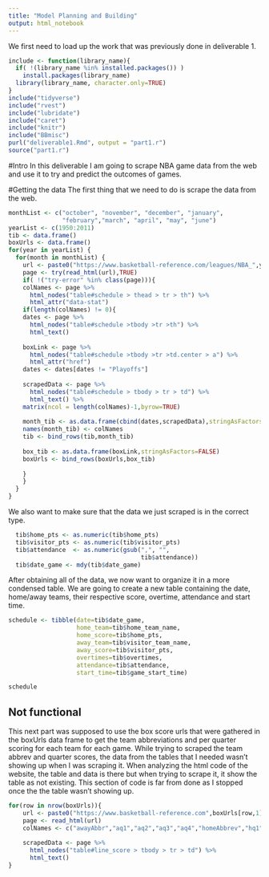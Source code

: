 ```yaml
---
title: "Model Planning and Building"
output: html_notebook
---
```


We first need to load up the work that was previously done in deliverable 1.  
```r
include <- function(library_name){
  if( !(library_name %in% installed.packages()) )
    install.packages(library_name) 
  library(library_name, character.only=TRUE)
}
include("tidyverse")
include("rvest")
include("lubridate")
include("caret")
include("knitr")
include("BBmisc")
purl("deliverable1.Rmd", output = "part1.r")
source("part1.r")
```

#Intro
In this deliverable I am going to scrape NBA game data from the web and use it to try and predict the outcomes of games.  

#Getting the data
The first thing that we need to do is scrape the data from the web.  

```R
monthList <- c("october", "november", "december", "january", 
               "february","march", "april", "may", "june")
yearList <- c(1950:2011)
tib <- data.frame()
boxUrls <- data.frame()
for(year in yearList) {
  for(month in monthList) {
    url <- paste0("https://www.basketball-reference.com/leagues/NBA_",year,"_games-",month,".html")
    page <- try(read_html(url),TRUE)
    if( !("try-error" %in% class(page))){
    colNames <- page %>%
      html_nodes("table#schedule > thead > tr > th") %>%
      html_attr("data-stat")
    if(length(colNames) != 0){
    dates <- page %>%
      html_nodes("table#schedule >tbody >tr >th") %>%
      html_text()
    
    boxLink <- page %>%
      html_nodes("table#schedule >tbody >tr >td.center > a") %>%
      html_attr("href")
    dates <- dates[dates != "Playoffs"]
    
    scrapedData <- page %>%
      html_nodes("table#schedule > tbody > tr > td") %>%
      html_text() %>%
    matrix(ncol = length(colNames)-1,byrow=TRUE)
    
    month_tib <- as.data.frame(cbind(dates,scrapedData),stringAsFactors=FALSE)
    names(month_tib) <- colNames
    tib <- bind_rows(tib,month_tib)
    
    box_tib <- as.data.frame(boxLink,stringAsFactors=FALSE)
    boxUrls <- bind_rows(boxUrls,box_tib)
    
    }
    }
  }
}
```

We also want to make sure that the data we just scraped is in the correct type.  
```R
  tib$home_pts <- as.numeric(tib$home_pts)
  tib$visitor_pts <- as.numeric(tib$visitor_pts)
  tib$attendance  <- as.numeric(gsub(",", "",
                                     tib$attendance))
  tib$date_game <- mdy(tib$date_game)
```

After obtaining all of the data, we now want to organize it in a more condensed table. We are going to create a new table containing the date, home/away teams, their respective score, overtime, attendance and start time.  
```R
schedule <- tibble(date=tib$date_game,
                   home_team=tib$home_team_name,
                   home_score=tib$home_pts,
                   away_team=tib$visitor_team_name,
                   away_score=tib$visitor_pts,
                   overtimes=tib$overtimes,
                   attendance=tib$attendance,
                   start_time=tib$game_start_time)

schedule
```











## Not functional
This next part was supposed to use the box score urls that were gathered in the boxUrls data frame to get the team abbreviations and per quarter scoring for each team for each game. While trying to scraped the team abbrev and quarter scores, the data from the tables that I needed wasn't showing up when I was scraping it. When analyzing the html code of the website, the table and data is there but when trying to scrape it, it show the table as not existing. This section of code is far from done as I stopped once the the table wasn't showing up.  

```R

for(row in nrow(boxUrls)){
    url <- paste0("https://www.basketball-reference.com",boxUrls[row,1])
    page <- read_html(url)
    colNames <- c("awayAbbr","aq1","aq2","aq3","aq4","homeAbbrev","hq1","hq2","hq3","hq4")
  
    scrapedData <- page %>%
      html_nodes("table#line_score > tbody > tr > td") %>%
      html_text()
}

```





